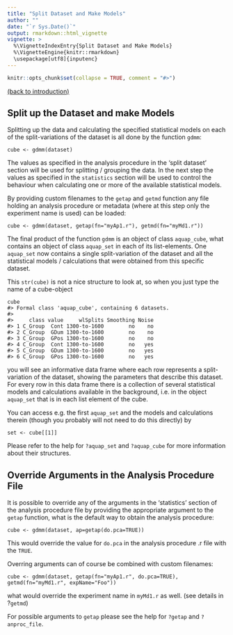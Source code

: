 ```yaml
---
title: "Split Dataset and Make Models"
author: ""
date: "`r Sys.Date()`"
output: rmarkdown::html_vignette
vignette: >
  %\VignetteIndexEntry{Split Dataset and Make Models}
  %\VignetteEngine{knitr::rmarkdown}
  \usepackage[utf8]{inputenc}  
---
```


```r
knitr::opts_chunk$set(collapse = TRUE, comment = "#>")
```

[(back to introduction)](introduction.html)

## Split up the Dataset and make Models

Splitting up the data and calculating the specified statistical models on each of the split-variations of the dataset is all done by the function `gdmm`:
```
cube <- gdmm(dataset)
```
The values as specified in the analysis procedure in the 'split dataset' section will be used for splitting / grouping the data. In the next step the values as specified in the `statistics` section will be used to control the behaviour when calculating one or more of the available statistical models.

By providing custom filenames to the `getap` and `getmd` function any file holding an analysis procedure or metadata (where at this step only the experiment name is used) can be loaded:
```
cube <- gdmm(dataset, getap(fn="myAp1.r"), getmd(fn="myMd1.r"))
```

The final product of the function `gdmm` is an object of class `aquap_cube`, what contains an object of class `aquap_set` in each of its list-elements. One `aquap_set` now contains a single split-variation of the dataset and all the statistical models / calculations that were obtained from this specific dataset. 

This `str(cube)` is not a nice structure to look at, so when you just type the name of a cube-object
```
cube
#> Formal class 'aquap_cube', containing 6 datasets.
#> 
#>     class value     wlSplits Smoothing Noise
#> 1 C_Group  Cont 1300-to-1600        no    no
#> 2 C_Group  GDum 1300-to-1600        no    no
#> 3 C_Group  GPos 1300-to-1600        no    no
#> 4 C_Group  Cont 1300-to-1600        no   yes
#> 5 C_Group  GDum 1300-to-1600        no   yes
#> 6 C_Group  GPos 1300-to-1600        no   yes
```
you will see an informative data frame where each row represents a split-variation of the dataset, showing the parameters that describe this dataset. For every row in this data frame there is a collection of several statistical models and calculations available in the background, i.e. in the object `aquap_set` that is in each list element of the cube.

You can access e.g. the first `aquap_set` and the models and calculations therein (though you probably will not need to do this directly) by
```
set <- cube[[1]]
```
Please refer to the help for `?aquap_set` and `?aquap_cube` for more information about their structures.


## Override Arguments in the Analysis Procedure File

It is possible to override any of the arguments in the 'statistics' section of the analysis procedure file by providing the appropriate argument to the `getap` function, what is the default way to obtain the analysis procedure:
```
cube <- gdmm(dataset, ap=getap(do.pca=TRUE))
```
This would override the value for `do.pca` in the analysis procedure .r file with the `TRUE`.

Overring arguments can of course be combined with custom filenames:
```
cube <- gdmm(dataset, getap(fn="myAp1.r", do.pca=TRUE), getmd(fn="myMd1.r", expName="Foo"))
```
what would override the experiment name in `myMd1.r` as well. (see details in ?`getmd`)


For possible arguments to `getap` please see the help for `?getap` and `?anproc_file`.
